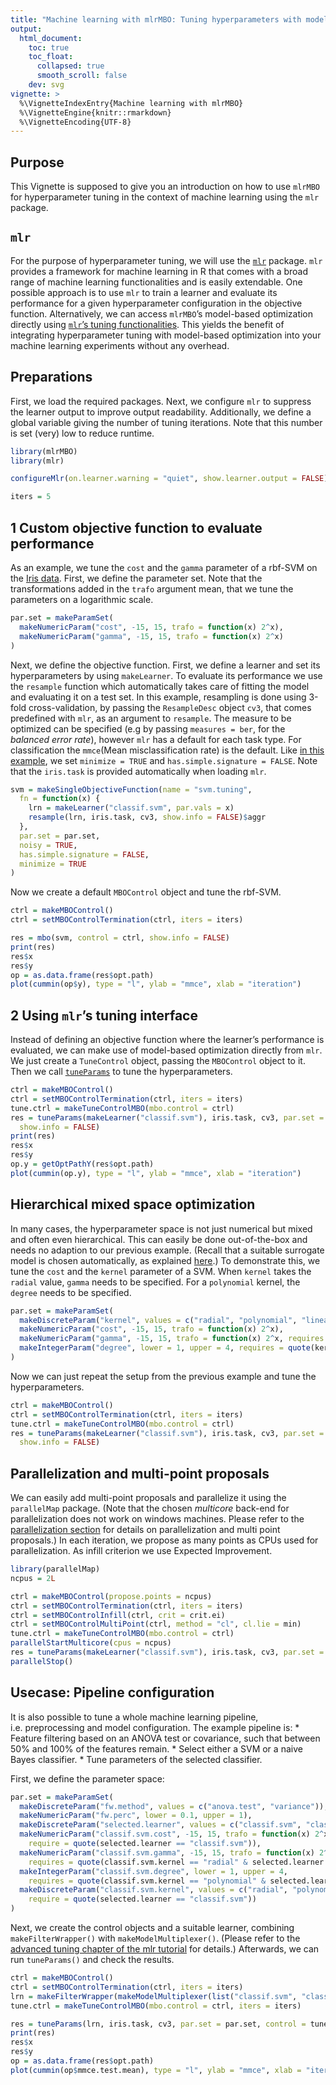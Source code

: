 ```yaml
---
title: "Machine learning with mlrMBO: Tuning hyperparameters with model-based optimization"
output:
  html_document:
    toc: true
    toc_float:
      collapsed: true
      smooth_scroll: false
    dev: svg
vignette: >
  %\VignetteIndexEntry{Machine learning with mlrMBO}
  %\VignetteEngine{knitr::rmarkdown}
  %\VignetteEncoding{UTF-8}
---
```


## Purpose

This Vignette is supposed to give you an introduction on how to use `mlrMBO` for hyperparameter tuning in the context of machine learning using the `mlr` package.

## `mlr`

For the purpose of hyperparameter tuning, we will use the [`mlr`](/mlr-tutorial/devel/html/index.html) package.
`mlr` provides a framework for machine learning in R that comes with a broad range of machine learning functionalities and is easily extendable.
One possible approach is to use `mlr` to train a learner and evaluate its performance for a given hyperparameter configuration in the objective function.
Alternatively, we can access `mlrMBO`'s model-based optimization directly using [`mlr`'s tuning functionalities](/mlr-tutorial/devel/html/tune/index.html).
This yields the benefit of integrating hyperparameter tuning with model-based optimization into your machine learning experiments without any overhead.

## Preparations

First, we load the required packages.
Next, we configure `mlr` to suppress the learner output to improve output readability.
Additionally, we define a global variable giving the number of tuning iterations.
Note that this number is set (very) low to reduce runtime.

```r
library(mlrMBO)
library(mlr)

configureMlr(on.learner.warning = "quiet", show.learner.output = FALSE)

iters = 5
```

## 1 Custom objective function to evaluate performance

As an example, we tune the `cost` and the `gamma` parameter of a rbf-SVM on the [Iris data](https://en.wikipedia.org/wiki/Iris_flower_data_set).
First, we define the parameter set.
Note that the transformations added in the `trafo` argument mean, that we tune the parameters on a logarithmic scale.

```r
par.set = makeParamSet(
  makeNumericParam("cost", -15, 15, trafo = function(x) 2^x),
  makeNumericParam("gamma", -15, 15, trafo = function(x) 2^x)
)
```

Next, we define the objective function.
First, we define a learner and set its hyperparameters by using `makeLearner`.
To evaluate its performance we use the `resample` function which automatically takes care of fitting the model and evaluating it on a test set.
In this example, resampling is done using 3-fold cross-validation, by passing the `ResampleDesc` object `cv3`, that comes predefined with `mlr`, as an argument to `resample`.
The measure to be optimized can be specified (e.g by passing `measures = ber`, for the *balanced error rate*), however `mlr` has a default for each task type.
For classification the `mmce`(Mean misclassification rate) is the default.
Like [in this example](mixed_space_optimization.html "Mixed Space Optimization"), we set `minimize = TRUE` and `has.simple.signature = FALSE`.
Note that the `iris.task` is provided automatically when loading `mlr`.

```r
svm = makeSingleObjectiveFunction(name = "svm.tuning",
  fn = function(x) {
    lrn = makeLearner("classif.svm", par.vals = x)
    resample(lrn, iris.task, cv3, show.info = FALSE)$aggr
  },
  par.set = par.set,
  noisy = TRUE,
  has.simple.signature = FALSE,
  minimize = TRUE
)
```

Now we create a default `MBOControl` object and tune the rbf-SVM.

```r
ctrl = makeMBOControl()
ctrl = setMBOControlTermination(ctrl, iters = iters)

res = mbo(svm, control = ctrl, show.info = FALSE)
print(res)
res$x
res$y
op = as.data.frame(res$opt.path)
plot(cummin(op$y), type = "l", ylab = "mmce", xlab = "iteration")
```


## 2 Using `mlr`'s tuning interface

Instead of defining an objective function where the learner's performance is evaluated, we can make use of model-based optimization directly from `mlr`.
We just create a `TuneControl` object, passing the `MBOControl` object to it.
Then we call [`tuneParams`](/mlr-tutorial/devel/html/tune/index.html) to tune the hyperparameters.

```r
ctrl = makeMBOControl()
ctrl = setMBOControlTermination(ctrl, iters = iters)
tune.ctrl = makeTuneControlMBO(mbo.control = ctrl)
res = tuneParams(makeLearner("classif.svm"), iris.task, cv3, par.set = par.set, control = tune.ctrl,
  show.info = FALSE)
print(res)
res$x
res$y
op.y = getOptPathY(res$opt.path)
plot(cummin(op.y), type = "l", ylab = "mmce", xlab = "iteration")
```

## Hierarchical mixed space optimization

In many cases, the hyperparameter space is not just numerical but mixed and often even hierarchical.
This can easily be done out-of-the-box and needs no adaption to our previous example.
(Recall that a suitable surrogate model is chosen automatically, as explained [here](../mlrMBO.html#surrogate-model).)
To demonstrate this, we tune the `cost` and the `kernel` parameter of a SVM.
When `kernel` takes the `radial` value, `gamma` needs to be specified.
For a `polynomial` kernel, the `degree` needs to be specified.

```r
par.set = makeParamSet(
  makeDiscreteParam("kernel", values = c("radial", "polynomial", "linear")),
  makeNumericParam("cost", -15, 15, trafo = function(x) 2^x),
  makeNumericParam("gamma", -15, 15, trafo = function(x) 2^x, requires = quote(kernel == "radial")),
  makeIntegerParam("degree", lower = 1, upper = 4, requires = quote(kernel == "polynomial"))
)
```

Now we can just repeat the setup from the previous example and tune the hyperparameters.

```r
ctrl = makeMBOControl()
ctrl = setMBOControlTermination(ctrl, iters = iters)
tune.ctrl = makeTuneControlMBO(mbo.control = ctrl)
res = tuneParams(makeLearner("classif.svm"), iris.task, cv3, par.set = par.set, control = tune.ctrl,
  show.info = FALSE)
```

## Parallelization and multi-point proposals

We can easily add multi-point proposals and parallelize it using the `parallelMap` package.
(Note that the chosen *multicore* back-end for parallelization does not work on windows machines.
Please refer to the [parallelization section](parallelization.html) for details on parallelization and multi point proposals.)
In each iteration, we propose as many points as CPUs used for parallelization.
As infill criterion we use Expected Improvement.

```r
library(parallelMap)
ncpus = 2L

ctrl = makeMBOControl(propose.points = ncpus)
ctrl = setMBOControlTermination(ctrl, iters = iters)
ctrl = setMBOControlInfill(ctrl, crit = crit.ei)
ctrl = setMBOControlMultiPoint(ctrl, method = "cl", cl.lie = min)
tune.ctrl = makeTuneControlMBO(mbo.control = ctrl)
parallelStartMulticore(cpus = ncpus)
res = tuneParams(makeLearner("classif.svm"), iris.task, cv3, par.set = par.set, control = tune.ctrl, show.info = FALSE)
parallelStop()
```

## Usecase: Pipeline configuration

It is also possible to tune a whole machine learning pipeline, i.e. preprocessing and model configuration.
The example pipeline is:
  * Feature filtering based on an ANOVA test or covariance, such that between 50% and 100% of the features remain.
  * Select either a SVM or a naive Bayes classifier.
  * Tune parameters of the selected classifier.

First, we define the parameter space:

```r
par.set = makeParamSet(
  makeDiscreteParam("fw.method", values = c("anova.test", "variance")),
  makeNumericParam("fw.perc", lower = 0.1, upper = 1),
  makeDiscreteParam("selected.learner", values = c("classif.svm", "classif.naiveBayes")),
  makeNumericParam("classif.svm.cost", -15, 15, trafo = function(x) 2^x,
    require = quote(selected.learner == "classif.svm")),
  makeNumericParam("classif.svm.gamma", -15, 15, trafo = function(x) 2^x,
    requires = quote(classif.svm.kernel == "radial" & selected.learner == "classif.svm")),
  makeIntegerParam("classif.svm.degree", lower = 1, upper = 4,
    requires = quote(classif.svm.kernel == "polynomial" & selected.learner == "classif.svm")),
  makeDiscreteParam("classif.svm.kernel", values = c("radial", "polynomial", "linear"),
    require = quote(selected.learner == "classif.svm"))
)
```

Next, we create the control objects and a suitable learner, combining `makeFilterWrapper()` with `makeModelMultiplexer()`.
(Please refer to the [advanced tuning chapter of the mlr tutorial](/mlr-tutorial/devel/html/advanced_tune/index.html#tuning-across-whole-model-spaces-with-modelmultiplexer) for details.)
Afterwards, we can run `tuneParams()` and check the results.

```r
ctrl = makeMBOControl()
ctrl = setMBOControlTermination(ctrl, iters = iters)
lrn = makeFilterWrapper(makeModelMultiplexer(list("classif.svm", "classif.naiveBayes")))
tune.ctrl = makeTuneControlMBO(mbo.control = ctrl, iters = iters)

res = tuneParams(lrn, iris.task, cv3, par.set = par.set, control = tune.ctrl, show.info = FALSE)
print(res)
res$x
res$y
op = as.data.frame(res$opt.path)
plot(cummin(op$mmce.test.mean), type = "l", ylab = "mmce", xlab = "iteration")

```
